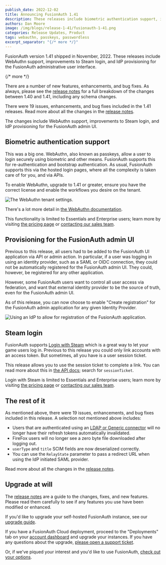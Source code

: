 ```yaml
---
publish_date: 2022-12-02 
title: Announcing FusionAuth 1.41
description: These releases include biometric authentication support, improvements to Steam login, and IdP provisioning for the FusionAuth admin UI.
authors: Dan Moore
image: /img/blogs/release-1-41/fusionauth-1-41.png
categories: Release Updates, Product
tags: webauthn, passkeys, passwordless
excerpt_separator: "{/* more */}"
---
```


FusionAuth version 1.41 shipped in November, 2022. These releases include WebAuthn support, improvements to Steam login, and IdP provisioning for the FusionAuth administrative user interface.

{/* more */}

There are a number of new features, enhancements, and bug fixes. As always, please see the [release notes](/docs/release-notes/#version-1-41-3) for a full breakdown of the changes between 1.40 and 1.41, including any schema changes.

There were 19 issues, enhancements, and bug fixes included in the 1.41 releases. Read more about all the changes in the [release notes](/docs/release-notes/#version-1-41-3).

The changes include WebAuthn support, improvements to Steam login, and IdP provisioning for the FusionAuth admin UI.

## Biometric authentication support

This was a big one. WebAuthn, also known as passkeys, allow a user to login securely using biometric and other means. FusionAuth supports this for re-authentication and bootstrap authentication. As usual, FusionAuth supports this via the hosted login pages, where all the complexity is taken care of for you, and via APIs.

To enable WebAuthn, upgrade to 1.41 or greater, ensure you have the correct license and enable the workflows you desire on the tenant.

![The WebAuthn tenant settings.](/img/blogs/release-1-41/enable-webauthn.png)

There's a lot more detail in [the WebAuthn documentation](/docs/v1/tech/passwordless/webauthn-passkeys).

This functionality is limited to Essentials and Enterprise users; learn more by visiting [the pricing page](/pricing) or [contacting our sales team](/contact).

## Provisioning for the FusionAuth admin UI

Previous to this release, all users had to be added to the FusionAuth UI application via API or admin action. In particular, if a user was logging in using an identity provider, such as a SAML or OIDC connection, they could not be automatically registered for the FusionAuth admin UI. They could, however, be registered for any other application.

However, some FusionAuth users want to control all user access via federation, and want that external identity provider to be the source of truth, even for the FusionAuth admin UI.

As of this release, you can now choose to enable "Create registration" for the FusionAuth admin application for any given Identity Provider. 

![Using an IdP to allow for registration of the FusionAuth application.](/img/blogs/release-1-41/enable-registration-fusionauth.png)

## Steam login

FusionAuth supports [Login with Steam](/docs/lifecycle/authenticate-users/identity-providers/gaming/steam) which is a great way to let your game users log in. Previous to this release you could only link accounts with an access token. But sometimes, all you have is a user session ticket.

This release allows you to use the session ticket to complete a link. You can read more about this in [the API docs](/docs/v1/tech/apis/identity-providers/steam); search for `sessionTicket`.

Login with Steam is limited to Essentials and Enterprise users; learn more by visiting [the pricing page](/pricing) or [contacting our sales team](/contact).

## The rest of it

As mentioned above, there were 19 issues, enhancements, and bug fixes included in this release. A selection not mentioned above includes:

* Users that are authenticated using an [LDAP or Generic connector](/docs/v1/tech/connectors/) will no longer have their refresh tokens automatically invalidated.
* FireFox users will no longer see a zero byte file downloaded after logging out.
* `userType` and `title` SCIM fields are now deserialized correctly.
* You can use the `RelayState` parameter to pass a redirect URL when using the IdP initiated SAML provider.

Read more about all the changes in the [release notes](/docs/release-notes/#version-1-41-3).

## Upgrade at will

The [release notes](/docs/release-notes/#version-1-41-3) are a guide to the changes, fixes, and new features. Please read them carefully to see if any features you use have been modified or enhanced.

If you'd like to upgrade your self-hosted FusionAuth instance, see our [upgrade guide](/docs/v1/tech/admin-guide/upgrade). 

If you have a FusionAuth Cloud deployment, proceed to the "Deployments" tab on your [account dashboard](https://account.fusionauth.io/account/deployment/) and upgrade your instances. If you have any questions about the upgrade, [please open a support ticket](https://account.fusionauth.io/account/support/).

Or, if we've piqued your interest and you'd like to use FusionAuth, [check out your options](/pricing).
